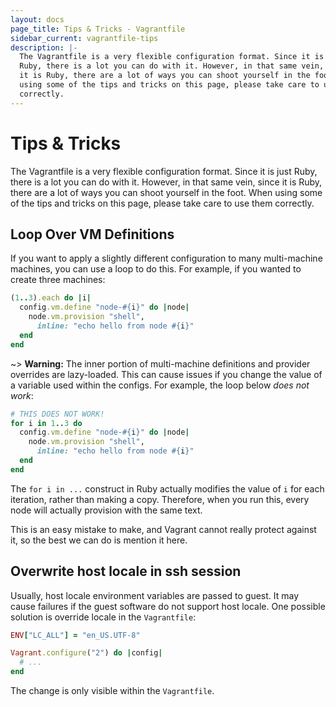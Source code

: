 ```yaml
---
layout: docs
page_title: Tips & Tricks - Vagrantfile
sidebar_current: vagrantfile-tips
description: |-
  The Vagrantfile is a very flexible configuration format. Since it is just
  Ruby, there is a lot you can do with it. However, in that same vein, since
  it is Ruby, there are a lot of ways you can shoot yourself in the foot. When
  using some of the tips and tricks on this page, please take care to use them
  correctly.
---
```


# Tips & Tricks

The Vagrantfile is a very flexible configuration format. Since it is just
Ruby, there is a lot you can do with it. However, in that same vein, since
it is Ruby, there are a lot of ways you can shoot yourself in the foot. When
using some of the tips and tricks on this page, please take care to use them
correctly.

## Loop Over VM Definitions

If you want to apply a slightly different configuration to many
multi-machine machines, you can use a loop to do this. For example, if
you wanted to create three machines:

```ruby
(1..3).each do |i|
  config.vm.define "node-#{i}" do |node|
    node.vm.provision "shell",
      inline: "echo hello from node #{i}"
  end
end
```

~> **Warning:** The inner portion of multi-machine definitions
and provider overrides are lazy-loaded. This can cause issues if you change
the value of a variable used within the configs. For example, the loop below
_does not work_:

```ruby
# THIS DOES NOT WORK!
for i in 1..3 do
  config.vm.define "node-#{i}" do |node|
    node.vm.provision "shell",
      inline: "echo hello from node #{i}"
  end
end
```

The `for i in ...` construct in Ruby actually modifies the value of `i`
for each iteration, rather than making a copy. Therefore, when you run this,
every node will actually provision with the same text.

This is an easy mistake to make, and Vagrant cannot really protect against it,
so the best we can do is mention it here.

## Overwrite host locale in ssh session

Usually, host locale environment variables are passed to guest. It may cause
failures if the guest software do not support host locale. One possible solution
is override locale in the `Vagrantfile`:

```ruby
ENV["LC_ALL"] = "en_US.UTF-8"

Vagrant.configure("2") do |config|
  # ...
end
```

The change is only visible within the `Vagrantfile`.
